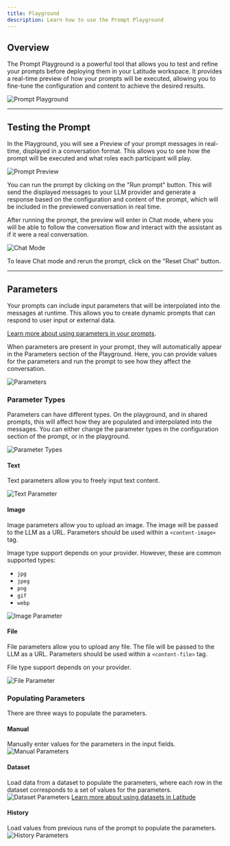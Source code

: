 ```yaml
---
title: Playground
description: Learn how to use the Prompt Playground
---
```


## Overview

The Prompt Playground is a powerful tool that allows you to test and refine your prompts before deploying them in your Latitude workspace. It provides a real-time preview of how your prompts will be executed, allowing you to fine-tune the configuration and content to achieve the desired results.

![Prompt Playground](/assets/prompt_playground.png)

---

## Testing the Prompt

In the Playground, you will see a Preview of your prompt messages in real-time, displayed in a conversation format. This allows you to see how the prompt will be executed and what roles each participant will play.

![Prompt Preview](/assets/prompt_preview.png)

You can run the prompt by clicking on the "Run prompt" button. This will send the displayed messages to your LLM provider and generate a response based on the configuration and content of the prompt, which will be included in the previewed conversation in real time.

After running the prompt, the preview will enter in Chat mode, where you will be able to follow the conversation flow and interact with the assistant as if it were a real conversation.

![Chat Mode](/assets/prompt_chat.png)

To leave Chat mode and rerun the prompt, click on the "Reset Chat" button.

---

## Parameters

Your prompts can include input parameters that will be interpolated into the messages at runtime. This allows you to create dynamic prompts that can respond to user input or external data.

[Learn more about using parameters in your prompts](/promptl/syntax/variables#input-parameters).

When parameters are present in your prompt, they will automatically appear in the Parameters section of the Playground. Here, you can provide values for the parameters and run the prompt to see how they affect the conversation.

![Parameters](/assets/prompt_parameters.png)

### Parameter Types

Parameters can have different types. On the playground, and in shared prompts, this will affect how they are populated and interpolated into the messages. You can either change the parameter types in the configuration section of the prompt, or in the playground.

![Parameter Types](/assets/parameters_types.png)

#### Text

Text parameters allow you to freely input text content.

![Text Parameter](/assets/parameters_text.png)

#### Image

Image parameters allow you to upload an image. The image will be passed to the LLM as a URL. Parameters should be used within a `<content-image>` tag.

Image type support depends on your provider. However, these are common supported types:

- `jpg`
- `jpeg`
- `png`
- `gif`
- `webp`

![Image Parameter](/assets/parameters_image.png)

#### File

File parameters allow you to upload any file. The file will be passed to the LLM as a URL. Parameters should be used within a `<content-file>` tag.

File type support depends on your provider.

![File Parameter](/assets/parameters_file.png)

### Populating Parameters

There are three ways to populate the parameters.

#### Manual

Manually enter values for the parameters in the input fields.
![Manual Parameters](/assets/parameters_manual.png)

#### Dataset

Load data from a dataset to populate the parameters, where each row in the dataset corresponds to a set of values for the parameters.
![Dataset Parameters](/assets/parameters_dataset.png)
[Learn more about using datasets in Latitude](/guides/datasets/overview)

#### History

Load values from previous runs of the prompt to populate the parameters.
![History Parameters](/assets/parameters_history.png)
